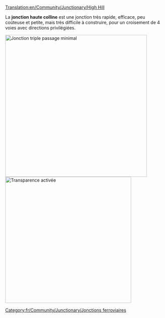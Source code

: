 [[Translation:en/Community/Junctionary/High Hill]]

{{fr/Community/Junctionary/Menu de Croisements}}

La '''jonction haute colline''' est une jonction très rapide, efficace, peu coûteuse et petite, mais très difficile à construire, pour un croisement de 4 voies avec directions privilégiées.

[[File:en/Community/Junctionary/HighHill.png|none|thumb|450px|Jonction triple passage minimal]]
[[File:en/Community/Junctionary/HighHillX.png|none|thumb|400px|Transparence activée]]
{{fr/Community/Junctionary/Critère de jonction|Coûteux|3|1|1|1|1|0|1|1|0|0|1|||
*Traite un très grand nombre de trains à la fois
*Utilise des directions privilégiées
*Peu d'espace nécessaire (10x12) 
*4 niveaux (6 tunnels sur 3 niveaux et 2 ponts au niveau le plus haut)
*Pas ou peu de virages serrés (voir la version améliorée pour la haute vitesse)
*Blocages ou embouteillages impossibles
*Pas de fusion ou de séparation de lignes
*Gestion possible de lignes simple ou double. C'est la raison pour ne pas utiliser de jointure ou de séparation. Faites-le au besoin.
}}

[[Category:fr/Community/Junctionary/Jonctions ferroviaires]]